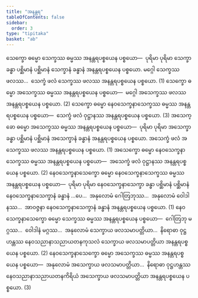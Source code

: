 ```yaml
---
title: "အနန္တရ"
tableOfContents: false
sidebar:
  order: 3
type: "tipitaka"
basket: "ab"
---
```



<DynamicBreadcrumb />

<Division number="48">

<Paragraph number="1790">
သေက္ခော ဓမ္မော သေက္ခဿ ဓမ္မဿ အနန္တရပစ္စယေန ပစ္စယော—  ပုရိမာ ပုရိမာ သေက္ခာ ခန္ဓာ ပစ္ဆိမာနံ ပစ္ဆိမာနံ သေက္ခာနံ ခန္ဓာနံ အနန္တရပစ္စယေန ပစ္စယော. မဂ္ဂေါ သေက္ခဿ ဖလဿ…  သေက္ခံ ဖလံ သေက္ခဿ ဖလဿ အနန္တရပစ္စယေန ပစ္စယော. (1)
</Paragraph>

<Paragraph number="1791">
သေက္ခော ဓမ္မော အသေက္ခဿ ဓမ္မဿ အနန္တရပစ္စယေန ပစ္စယော—  မဂ္ဂေါ အသေက္ခဿ ဖလဿ အနန္တရပစ္စယေန ပစ္စယော. (2)
</Paragraph>

<Paragraph number="1792">
သေက္ခော ဓမ္မော နေဝသေက္ခနာသေက္ခဿ ဓမ္မဿ အနန္တရပစ္စယေန ပစ္စယော—  သေက္ခံ ဖလံ ဝုဋ္ဌာနဿ အနန္တရပစ္စယေန ပစ္စယော. (3)
</Paragraph>

</Division>
<Division number="49">

<Paragraph number="1793">
အသေက္ခော ဓမ္မော အသေက္ခဿ ဓမ္မဿ အနန္တရပစ္စယေန ပစ္စယော—  ပုရိမာ ပုရိမာ အသေက္ခာ ခန္ဓာ ပစ္ဆိမာနံ ပစ္ဆိမာနံ အသေက္ခာနံ ခန္ဓာနံ အနန္တရပစ္စယေန ပစ္စယော. အသေက္ခံ ဖလံ အသေက္ခဿ ဖလဿ အနန္တရပစ္စယေန ပစ္စယော. (1)
</Paragraph>

<Paragraph number="1794">
အသေက္ခော ဓမ္မော နေဝသေက္ခနာသေက္ခဿ ဓမ္မဿ အနန္တရပစ္စယေန ပစ္စယော—  အသေက္ခံ ဖလံ ဝုဋ္ဌာနဿ အနန္တရပစ္စယေန ပစ္စယော. (2)
</Paragraph>

</Division>
<Division number="50">

<Paragraph number="1795">
နေဝသေက္ခနာသေက္ခော ဓမ္မော နေဝသေက္ခနာသေက္ခဿ ဓမ္မဿ အနန္တရပစ္စယေန ပစ္စယော—  ပုရိမာ ပုရိမာ နေဝသေက္ခနာသေက္ခာ ခန္ဓာ ပစ္ဆိမာနံ ပစ္ဆိမာနံ နေဝသေက္ခနာသေက္ခာနံ ခန္ဓာနံ …ပေ…  အနုလောမံ ဂေါတြဘုဿ…  အနုလောမံ ဝေါဒါနဿ…  အာဝဇ္ဇနာ နေဝသေက္ခနာသေက္ခာနံ ခန္ဓာနံ အနန္တရပစ္စယေန ပစ္စယော. (1)
</Paragraph>

<Paragraph number="1796">
နေဝသေက္ခနာသေက္ခော ဓမ္မော သေက္ခဿ ဓမ္မဿ အနန္တရပစ္စယေန ပစ္စယော—  ဂေါတြဘု မဂ္ဂဿ…  ဝေါဒါနံ မဂ္ဂဿ…  အနုလောမံ သေက္ခာယ ဖလသမာပတ္တိယာ…  နိရောဓာ ဝုဋ္ဌဟန္တဿ နေဝသညာနာသညာယတနကုသလံ သေက္ခာယ ဖလသမာပတ္တိယာ အနန္တရပစ္စယေန ပစ္စယော. (2)
</Paragraph>

<Paragraph number="1797">
နေဝသေက္ခနာသေက္ခော ဓမ္မော အသေက္ခဿ ဓမ္မဿ အနန္တရပစ္စယေန ပစ္စယော—  အနုလောမံ အသေက္ခာယ ဖလသမာပတ္တိယာ…  နိရောဓာ ဝုဋ္ဌဟန္တဿ နေဝသညာနာသညာယတနကိရိယံ အသေက္ခာယ ဖလသမာပတ္တိယာ အနန္တရပစ္စယေန ပစ္စယော. (3)
</Paragraph>
</Division>